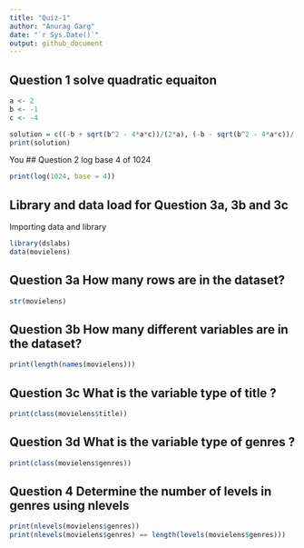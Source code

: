 ```yaml
---
title: "Quiz-1"
author: "Anurag Garg"
date: "`r Sys.Date()`"
output: github_document
---
```


## Question 1 solve quadratic equaiton

```r
a <- 2
b <- -1
c <- -4

solution = c((-b + sqrt(b^2 - 4*a*c))/(2*a), (-b - sqrt(b^2 - 4*a*c))/(2*a))
print(solution)
```



You ## Question 2 log base 4 of 1024
```r
print(log(1024, base = 4))
```


## Library and data load for Question 3a, 3b and 3c
Importing data and library

```r
library(dslabs)
data(movielens)
```

## Question 3a How many rows are in the dataset?

```r
str(movielens)
```

## Question 3b How many different variables are in the dataset?

```r
print(length(names(movielens)))
```

## Question 3c What is the variable type of title ?
```r
print(class(movielens$title))
```


## Question 3d What is the variable type of genres ?
```r
print(class(movielens$genres))
```


## Question 4 Determine the number of levels in genres using nlevels
```r
print(nlevels(movielens$genres))
print(nlevels(movielens$genres) == length(levels(movielens$genres)))
```

